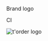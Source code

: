 

<Meta title="Design System/Logos" />

<div className="subheading">
  <Unstyled>
    <p className="title">Brand logo</p>
  </Unstyled>
</div>

<div className="box">
  <Unstyled>
    <p className="subtitle">CI</p>
  </Unstyled>
</div>

<div className="frame_147">
  <img src={Logo} alt="t'order logo" />
</div>

<style>
{`
  .subheading {
    display: flex;
    padding: 24px;
    align-items: flex-end;
    gap: var(--spacing-spacing-2, 8px);
    align-self: stretch;
  }
  .title {
    color: #333;
    font-family: 'Pretendard';
    font-size: 24px;
    font-style: normal;
    font-weight: 700;
    line-height: 32px; /* 133.333% */
    letter-spacing: -0.48px;
    text-transform: uppercase;
  }
  .subtitle {
    color: #333;
    font-family: Inter;
    font-size: 16px;
    font-style: normal;
    font-weight: 600;
    line-height: 40px; /* 250% */
    letter-spacing: -0.32px;
  }
  .frame_147 {
    display: flex;
    padding: 84px 64px;
    flex-direction: column;
    align-items: flex-start;
    gap: 10px;
    align-self: stretch;
    background: var(--torder-gray-100, #CCD2DD);
  }
  .box {
    display: flex;
    padding: 0px 24px;
    flex-direction: column;
    align-items: flex-start;
    gap: 10px;
  }
`}
</style>